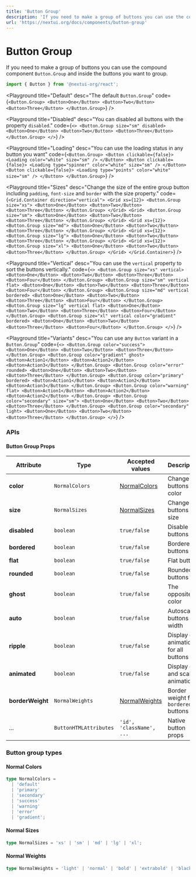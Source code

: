 ```yaml
---
title: 'Button Group'
description: 'If you need to make a group of buttons you can use the compound component `Button.Group` and inside the buttons you want to group.'
url: 'https://nextui.org/docs/components/button-group'
---
```


# Button Group

If you need to make a group of buttons you can use the compound component `Button.Group` and
inside the buttons you want to group.

```jsx
import { Button } from '@nextui-org/react';
```

<CarbonAd />

<Spacer y={2} />

<Playground
  title="Default"
  desc="The default `Button.Group`"
  code={`
<Button.Group>
  <Button>One</Button>
  <Button>Two</Button>
  <Button>Three</Button>
</Button.Group>
`}
/>

<Playground
  title="Disabled"
  desc="You can disabled all buttons with the property `disabled`."
  code={`
<>
    <Button.Group size="sm" disabled>
      <Button>One</Button>
      <Button>Two</Button>
      <Button>Three</Button>
    </Button.Group>
</>
`}
/>

<Playground
  title="Loading"
  desc="You can use the loading status in any button you want"
  code={`
<Button.Group>
  <Button clickable={false}>
    <Loading color="white" size="sm" />
  </Button>
  <Button clickable={false}>
    <Loading type="spinner" color="white" size="sm" />
  </Button>
  <Button clickable={false}>
    <Loading type="points" color="white" size="sm" />
  </Button>
</Button.Group>
`}
/>

<Playground
  title="Sizes"
  desc="Change the size of the entire group button including `padding`, `font-size` and `border` with the size property."
  code={`
<Grid.Container direction="vertical">
    <Grid xs={12}>
        <Button.Group size="xs">
        <Button>One</Button>
        <Button>Two</Button>
        <Button>Three</Button>
        </Button.Group>
    </Grid>
    <Grid>
        <Button.Group size="sm">
        <Button>One</Button>
        <Button>Two</Button>
        <Button>Three</Button>
        </Button.Group>
    </Grid>
    <Grid xs={12}>
        <Button.Group size="md">
        <Button>One</Button>
        <Button>Two</Button>
        <Button>Three</Button>
        </Button.Group>
    </Grid>
    <Grid xs={12}>
        <Button.Group size="lg">
        <Button>One</Button>
        <Button>Two</Button>
        <Button>Three</Button>
        </Button.Group>
    </Grid>
    <Grid xs={12}>
        <Button.Group size="xl">
        <Button>One</Button>
        <Button>Two</Button>
        <Button>Three</Button>
        </Button.Group>
    </Grid>
  </Grid.Container>
`}
/>

<Playground
  title="Vertical"
  desc="You can use the `vertical` property to sort the buttons vertically."
  code={`
<>
    <Button.Group size="xs" vertical>
      <Button>One</Button>
      <Button>Two</Button>
      <Button>Three</Button>
      <Button>Four</Button>
    </Button.Group>
     <Button.Group size="sm" vertical flat>
      <Button>One</Button>
      <Button>Two</Button>
      <Button>Three</Button>
      <Button>Four</Button>
    </Button.Group>
    <Button.Group size="md" vertical bordered>
      <Button>One</Button>
      <Button>Two</Button>
      <Button>Three</Button>
      <Button>Four</Button>
    </Button.Group>
    <Button.Group size="lg" vertical flat>
      <Button>One</Button>
      <Button>Two</Button>
      <Button>Three</Button>
      <Button>Four</Button>
    </Button.Group>
    <Button.Group size="xl" vertical color="gradient" bordered>
      <Button>One</Button>
      <Button>Two</Button>
      <Button>Three</Button>
      <Button>Four</Button>
    </Button.Group>
</>
`}
/>

<Playground
  title="Variants"
  desc="You can use any `Button` variant in a `Button.Group`"
  code={`
<>
    <Button.Group color="success">
      <Button>One</Button>
      <Button>Two</Button>
      <Button>Three</Button>
    </Button.Group>
    <Button.Group color="gradient" ghost>
      <Button>Action1</Button>
      <Button>Action2</Button>
      <Button>Action3</Button>
    </Button.Group>
    <Button.Group color="error" rounded>
      <Button>One</Button>
      <Button>Two</Button>
      <Button>Three</Button>
    </Button.Group>
    <Button.Group color="primary" bordered>
      <Button>Action1</Button>
      <Button>Action2</Button>
      <Button>Action3</Button>
    </Button.Group>
    <Button.Group color="warning" flat>
      <Button>Action1</Button>
      <Button>Action2</Button>
      <Button>Action2</Button>
    </Button.Group>
    <Button.Group color="secondary" size="sm">
      <Button>One</Button>
      <Button>Two</Button>
      <Button>Three</Button>
    </Button.Group>
    <Button.Group color="secondary" light>
      <Button>One</Button>
      <Button>Two</Button>
      <Button>Three</Button>
    </Button.Group>
  </>
`}
/>

<Spacer y={3} />

### APIs

<Spacer y={2} />

#### Button Group Props

| Attribute        | Type                   | Accepted values                  | Description                            | Default   |
| ---------------- | ---------------------- | -------------------------------- | -------------------------------------- | --------- |
| **color**        | `NormalColors`         | [NormalColors](#normal-colors)   | Change buttons color                   | `default` |
| **size**         | `NormalSizes`          | [NormalSizes](#normal-sizes)     | Change buttons size                    | `medium`  |
| **disabled**     | `boolean`              | `true/false`                     | Disable all buttons                    | `false`   |
| **bordered**     | `boolean`              | `true/false`                     | Bordered buttons                       | `false`   |
| **flat**         | `boolean`              | `true/false`                     | Flat buttons                           | `false`   |
| **rounded**      | `boolean`              | `true/false`                     | Rounded buttons                        | `false`   |
| **ghost**        | `boolean`              | `true/false`                     | The opposite color                     | `false`   |
| **auto**         | `boolean`              | `true/false`                     | Autoscale buttons width                | `false`   |
| **ripple**       | `boolean`              | `true/false`                     | Display drip animation for all buttons | `true`    |
| **animated**     | `boolean`              | `true/false`                     | Display drip and scale animation       | `true`    |
| **borderWeight** | `NormalWeights`        | [NormalWeights](#normal-weights) | Border weight for `bordered` buttons   | `normal`  |
| ...              | `ButtonHTMLAttributes` | `'id', 'className', ...`         | Native button props                    | -         |

<Spacer y={2} />

### Button group types

<Spacer y={1} />

#### Normal Colors

```ts
type NormalColors =
  | 'default'
  | 'primary'
  | 'secondary'
  | 'success'
  | 'warning'
  | 'error'
  | 'gradient';
```

#### Normal Sizes

```ts
type NormalSizes = 'xs' | 'sm' | 'md' | 'lg' | 'xl';
```

#### Normal Weights

```ts
type NormalWeights = 'light' | 'normal' | 'bold' | 'extrabold' | 'black';
```
